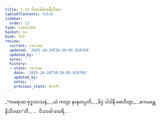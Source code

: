 ```yaml
---
title: 1.13 ဝိသာခါထေရီဂါထာ
tableOfContents: false
sidebar:
  order: 13
type: tipitaka
basket: su
book: th2
review:
  current: review
  updated: '2025-10-20T20:59:05.628760'
  updated_by: ''
  notes: ''
  history:
  - state: review
    date: '2025-10-20T20:59:05.628760'
    updated_by: ''
    notes: ''
    previous_state: draft
---
```



<DynamicBreadcrumb />


<ReviewStatus review={frontmatter.review} showDetails={true} />

<HypothesisAnnotation frontmatter={frontmatter} />

<Division number="13" book="th2" e="ch" v="19" p="379">

<Paragraph number="26" type="verses" book="th2">
_“ကရောထ ဗုဒ္ဓသာသနံ,_  
_ယံ ကတွာ နာနုတပ္ပတိ;_  
_ခိပ္ပံ ပါဒါနိ ဓောဝိတွာ,_  
_ဧကမန္တေ နိသီဒထာ”တိ._  


</Paragraph>
</Division>

<Paragraph number="27" type="center" book="th2">
…  ဝိသာခါ ထေရီ… .
</Paragraph>
